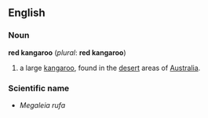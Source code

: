 ==English==

===Noun===
'''red kangaroo''' (''plural'': '''red kangaroo''')
# a large [[kangaroo]], found in the [[desert]] areas of [[Australia]].

===Scientific name===
*''Megaleia rufa''